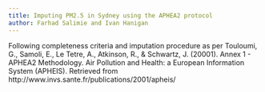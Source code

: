 ```yaml
---
title: Imputing PM2.5 in Sydney using the APHEA2 protocol
author: Farhad Salimie and Ivan Hanigan
---
```


Following completeness criteria and imputation procedure as per Touloumi, G., Samoli, E., Le Tetre, A., Atkinson, R., & Schwartz, J. (20001). Annex 1 - APHEA2 Methodology. Air Pollution and Health: a European Information System (APHEIS). Retrieved from http://www.invs.sante.fr/publications/2001/apheis/

```r
```
